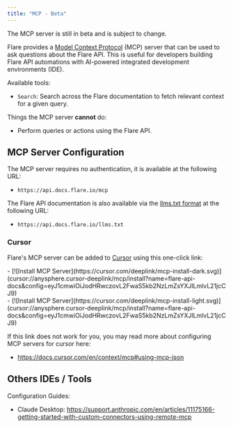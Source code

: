 ```yaml
---
title: "MCP - Beta"
---
```


<Note>
The MCP server is still in beta and is subject to change.
</Note>

Flare provides a [Model Context Protocol](https://modelcontextprotocol.io/) (MCP) server that can be used to ask questions about the Flare API.
This is useful for developers building Flare API automations with AI-powered integrated development environments (IDE).

Available tools:
- `Search`: Search across the Flare documentation to fetch relevant context for a given query.

Things the MCP server **cannot** do:
- Perform queries or actions using the Flare API.

## MCP Server Configuration

The MCP server requires no authentication, it is available at the following URL:
- `https://api.docs.flare.io/mcp`

The Flare API documentation is also available via the [llms.txt format](https://llmstxt.org/) at the following URL:
- `https://api.docs.flare.io/llms.txt`

### Cursor

Flare's MCP server can be added to [Cursor](https://cursor.com/) using this one-click link:

<div className="block dark:hidden">
- [![Install MCP Server](https://cursor.com/deeplink/mcp-install-dark.svg)](cursor://anysphere.cursor-deeplink/mcp/install?name=flare-api-docs&config=eyJ1cmwiOiJodHRwczovL2FwaS5kb2NzLmZsYXJlLmlvL21jcCJ9)
</div>

<div className="hidden dark:block">
- [![Install MCP Server](https://cursor.com/deeplink/mcp-install-light.svg)](cursor://anysphere.cursor-deeplink/mcp/install?name=flare-api-docs&config=eyJ1cmwiOiJodHRwczovL2FwaS5kb2NzLmZsYXJlLmlvL21jcCJ9)
</div>

If this link does not work for you, you may read more about configuring MCP servers for cursor here:
- https://docs.cursor.com/en/context/mcp#using-mcp-json

## Others IDEs / Tools

Configuration Guides:
- Claude Desktop: https://support.anthropic.com/en/articles/11175166-getting-started-with-custom-connectors-using-remote-mcp
